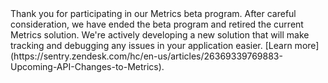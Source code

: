 <Alert level="danger" title="The Metrics beta has ended on October 7th">
Thank you for participating in our Metrics beta program. After careful consideration, we have ended the beta program and retired the current Metrics solution. We're actively developing a new solution that will make tracking and debugging any issues in your application easier. [Learn more](https://sentry.zendesk.com/hc/en-us/articles/26369339769883-Upcoming-API-Changes-to-Metrics).
</Alert>
